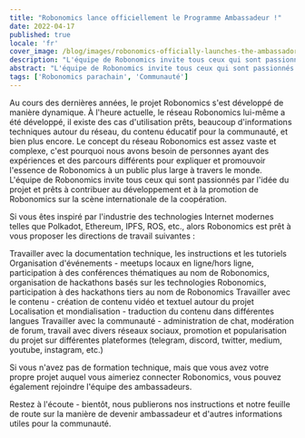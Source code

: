 ```yaml
---
title: "Robonomics lance officiellement le Programme Ambassadeur !"
date: 2022-04-17
published: true
locale: 'fr'
cover_image: /blog/images/robonomics-officially-launches-the-ambassador-program/cover.jpg
description: "L'équipe de Robonomics invite tous ceux qui sont passionnés par l'idée du projet et prêts à contribuer au développement et à la promotion de Robonomics sur la scène internationale de la coopération."
abstract: "L'équipe de Robonomics invite tous ceux qui sont passionnés par l'idée du projet et prêts à contribuer au développement et à la promotion de Robonomics sur la scène internationale de la coopération."
tags: ['Robonomics parachain', 'Communauté']
---
```


Au cours des dernières années, le projet Robonomics s'est développé de manière dynamique. À l'heure actuelle, le réseau Robonomics lui-même a été développé, il existe des cas d'utilisation prêts, beaucoup d'informations techniques autour du réseau, du contenu éducatif pour la communauté, et bien plus encore. Le concept du réseau Robonomics est assez vaste et complexe, c'est pourquoi nous avons besoin de personnes ayant des expériences et des parcours différents pour expliquer et promouvoir l'essence de Robonomics à un public plus large à travers le monde. L'équipe de Robonomics invite tous ceux qui sont passionnés par l'idée du projet et prêts à contribuer au développement et à la promotion de Robonomics sur la scène internationale de la coopération.

Si vous êtes inspiré par l'industrie des technologies Internet modernes telles que Polkadot, Ethereum, IPFS, ROS, etc., alors Robonomics est prêt à vous proposer les directions de travail suivantes :

<RoboList>

<RoboListItem>
Travailler avec la documentation technique, les instructions et les tutoriels
</RoboListItem>

<RoboListItem>
Organisation d'événements - meetups locaux en ligne/hors ligne, participation à des conférences thématiques au nom de Robonomics, organisation de hackathons basés sur les technologies Robonomics, participation à des hackathons tiers au nom de Robonomics
</RoboListItem>

<RoboListItem>
Travailler avec le contenu - création de contenu vidéo et textuel autour du projet
</RoboListItem>

<RoboListItem>
Localisation et mondialisation - traduction du contenu dans différentes langues
</RoboListItem>

<RoboListItem>
Travailler avec la communauté - administration de chat, modération de forum, travail avec divers réseaux sociaux, promotion et popularisation du projet sur différentes plateformes (telegram, discord, twitter, medium, youtube, instagram, etc.)
</RoboListItem>

</RoboList>

Si vous n'avez pas de formation technique, mais que vous avez votre propre projet auquel vous aimeriez connecter Robonomics, vous pouvez également rejoindre l'équipe des ambassadeurs.

Restez à l'écoute - bientôt, nous publierons nos instructions et notre feuille de route sur la manière de devenir ambassadeur et d'autres informations utiles pour la communauté.